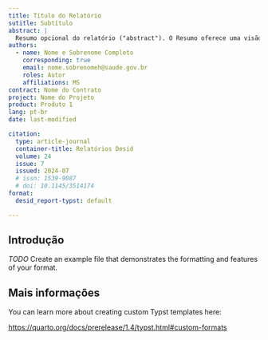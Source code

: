 ```yaml
---
title: Título do Relatório
sutitle: Subtítulo
abstract: |
  Resumo opcional do relatório ("abstract"). O Resumo oferece uma visão geral concisa e clara dos principais pontos do trabalho, permitindo ao leitor compreender rapidamente o conteúdo e os objetivos da pesquisa sem precisar ler o documento inteiro. Um bom resumo deve conter informações suficientes para que o leitor possa avaliar a relevância do estudo para seus próprios interesses e determinar se deve ler o trabalho completo.
authors:
  - name: Nome e Sobrenome Completo
    corresponding: true
    email: nome.sobrenomeh@saude.gov.br
    roles: Autor
    affiliations: MS
contract: Nome do Contrato
project: Nome do Projeto
product: Produto 1
lang: pt-br
date: last-modified

citation:
  type: article-journal
  container-title: Relatórios Desid
  volume: 24
  issue: 7
  issued: 2024-07
  # issn: 1539-9087
  # doi: 10.1145/3514174
format:
  desid_report-typst: default

---
```


## Introdução

*TODO* Create an example file that demonstrates the formatting and features of your format.

## Mais informações

You can learn more about creating custom Typst templates here: 

<https://quarto.org/docs/prerelease/1.4/typst.html#custom-formats>

